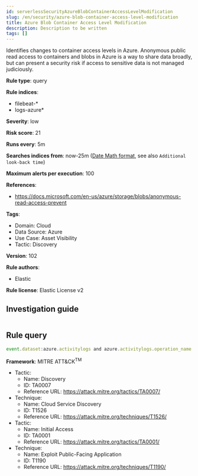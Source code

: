 ```yaml
---
id: serverlessSecurityAzureBlobContainerAccessLevelModification
slug: /en/security/azure-blob-container-access-level-modification
title: Azure Blob Container Access Level Modification
description: Description to be written
tags: []
---
```


<div id="azure-blob-container-access-level-modification"></div>

Identifies changes to container access levels in Azure. Anonymous public read access to containers and blobs in Azure is a way to share data broadly, but can present a security risk if access to sensitive data is not managed judiciously.

**Rule type**: query

**Rule indices**: 

* filebeat-*
* logs-azure*

**Severity**: low

**Risk score**: 21

**Runs every**: 5m

**Searches indices from**: now-25m ([Date Math format](((ref))/common-options.html#date-math), see also <DocLink id="serverlessSecurityRulesUiCreate" section="set-the-rules-schedule">`Additional look-back time`</DocLink>)

**Maximum alerts per execution**: 100

**References**: 

* https://docs.microsoft.com/en-us/azure/storage/blobs/anonymous-read-access-prevent

**Tags**: 

* Domain: Cloud
* Data Source: Azure
* Use Case: Asset Visibility
* Tactic: Discovery

**Version**: 102

**Rule authors**: 

* Elastic

**Rule license**: Elastic License v2

## Investigation guide

```markdown

```

## Rule query

```js
event.dataset:azure.activitylogs and azure.activitylogs.operation_name:"MICROSOFT.STORAGE/STORAGEACCOUNTS/BLOBSERVICES/CONTAINERS/WRITE" and event.outcome:(Success or success)

```

**Framework**: MITRE ATT&CK<sup>TM</sup>

* Tactic:
    * Name: Discovery
    * ID: TA0007
    * Reference URL: https://attack.mitre.org/tactics/TA0007/
* Technique:
    * Name: Cloud Service Discovery
    * ID: T1526
    * Reference URL: https://attack.mitre.org/techniques/T1526/
* Tactic:
    * Name: Initial Access
    * ID: TA0001
    * Reference URL: https://attack.mitre.org/tactics/TA0001/
* Technique:
    * Name: Exploit Public-Facing Application
    * ID: T1190
    * Reference URL: https://attack.mitre.org/techniques/T1190/

